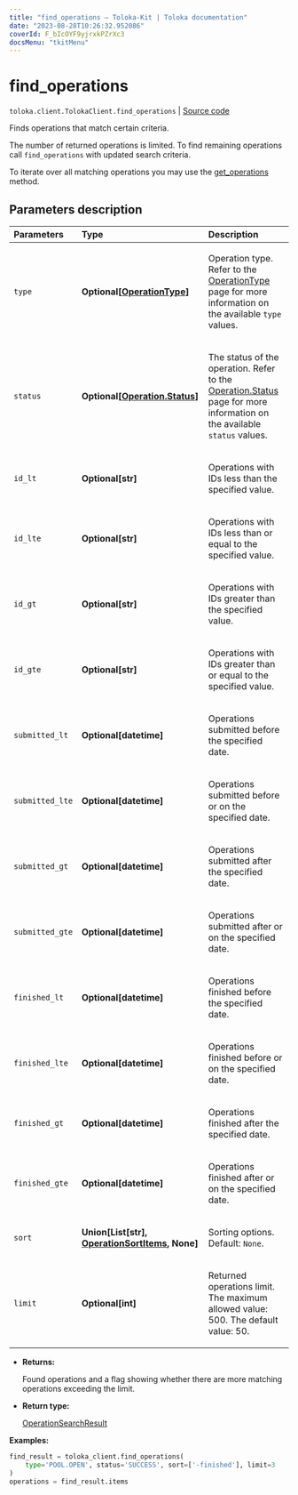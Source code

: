 ```yaml
---
title: "find_operations — Toloka-Kit | Toloka documentation"
date: "2023-08-28T10:26:32.952086"
coverId: F_bIcOYF9yjrxkPZrXc3
docsMenu: "tkitMenu"
---
```


# find_operations

`toloka.client.TolokaClient.find_operations` | [Source code](https://github.com/Toloka/toloka-kit/blob/v1.2.1/src/client/__init__.py#L2996)

Finds operations that match certain criteria.

The number of returned operations is limited. To find remaining operations call `find_operations` with updated search criteria.

To iterate over all matching operations you may use the [get_operations](/docs/toloka-kit/reference/toloka.client.TolokaClient.get_operations) method.

## Parameters description

| Parameters | Type | Description |
| :----------| :----| :-----------|
`type`|**Optional\[[OperationType](/docs/toloka-kit/reference/toloka.client.operations.OperationType)\]**|<p>Operation type. Refer to the [OperationType](/docs/toloka-kit/reference/toloka.client.operations.OperationType) page for more information on the available `type` values.</p>
`status`|**Optional\[[Operation.Status](/docs/toloka-kit/reference/toloka.client.operations.Operation.Status)\]**|<p>The status of the operation. Refer to the [Operation.Status](/docs/toloka-kit/reference/toloka.client.operations.Operation.Status) page for more information on the available `status` values.</p>
`id_lt`|**Optional\[str\]**|<p>Operations with IDs less than the specified value.</p>
`id_lte`|**Optional\[str\]**|<p>Operations with IDs less than or equal to the specified value.</p>
`id_gt`|**Optional\[str\]**|<p>Operations with IDs greater than the specified value.</p>
`id_gte`|**Optional\[str\]**|<p>Operations with IDs greater than or equal to the specified value.</p>
`submitted_lt`|**Optional\[datetime\]**|<p>Operations submitted before the specified date.</p>
`submitted_lte`|**Optional\[datetime\]**|<p>Operations submitted before or on the specified date.</p>
`submitted_gt`|**Optional\[datetime\]**|<p>Operations submitted after the specified date.</p>
`submitted_gte`|**Optional\[datetime\]**|<p>Operations submitted after or on the specified date.</p>
`finished_lt`|**Optional\[datetime\]**|<p>Operations finished before the specified date.</p>
`finished_lte`|**Optional\[datetime\]**|<p>Operations finished before or on the specified date.</p>
`finished_gt`|**Optional\[datetime\]**|<p>Operations finished after the specified date.</p>
`finished_gte`|**Optional\[datetime\]**|<p>Operations finished after or on the specified date.</p>
`sort`|**Union\[List\[str\], [OperationSortItems](/docs/toloka-kit/reference/toloka.client.search_requests.OperationSortItems), None\]**|<p>Sorting options. Default: `None`.</p>
`limit`|**Optional\[int\]**|<p>Returned operations limit. The maximum allowed value: 500. The default value: 50.</p>

* **Returns:**

  Found operations and a flag showing whether there are more matching operations exceeding the limit.

* **Return type:**

  [OperationSearchResult](/docs/toloka-kit/reference/toloka.client.search_results.OperationSearchResult)

**Examples:**

```python
find_result = toloka_client.find_operations(
    type='POOL.OPEN', status='SUCCESS', sort=['-finished'], limit=3
)
operations = find_result.items
```